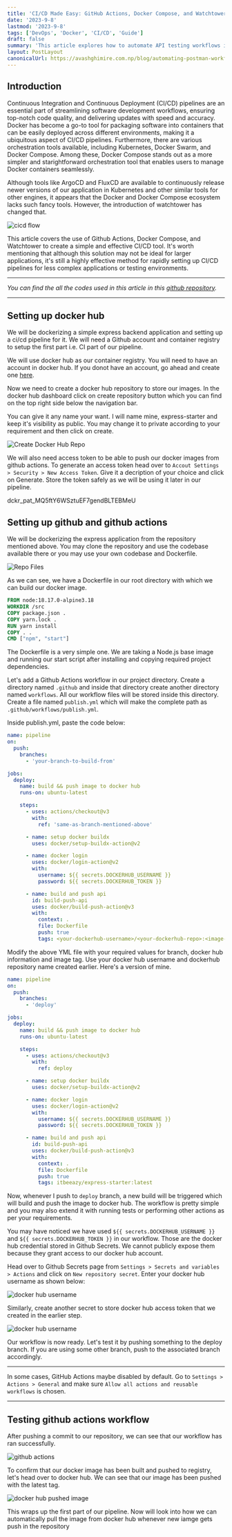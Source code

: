 ```yaml
---
title: 'CI/CD Made Easy: GitHub Actions, Docker Compose, and Watchtower'
date: '2023-9-8'
lastmod: '2023-9-8'
tags: ['DevOps', 'Docker', 'CI/CD', 'Guide']
draft: false
summary: 'This article explores how to automate API testing workflows in Postman, improving efficiency by utilizing environment variables and scripting capabilities.'
layout: PostLayout
canonicalUrl: https://avashghimire.com.np/blog/automating-postman-workflow-for-faster-api-development
---
```


## Introduction

Continuous Integration and Continuous Deployment (CI/CD) pipelines are an essential part of streamlining software development workflows, ensuring top-notch code quality, and delivering updates with speed and accuracy. Docker has become a go-to tool for packaging software into containers that can be easily deployed across different environments, making it a ubiquitous aspect of CI/CD pipelines. Furthermore, there are various orchestration tools available, including Kubernetes, Docker Swarm, and Docker Compose. Among these, Docker Compose stands out as a more simpler and starightforward orchestration tool that enables users to manage Docker containers seamlessly.

Although tools like ArgoCD and FluxCD are available to continuously release newer versions of our application in Kubernetes and other similar tools for other engines, it appears that the Docker and Docker Compose ecosystem lacks such fancy tools. However, the introduction of watchtower has changed that.

![cicd flow](/static/images/docker-watchtower/architecture.png)

This article covers the use of Github Actions, Docker Compose, and Watchtower to create a simple and effective CI/CD tool. It's worth mentioning that although this solution may not be ideal for larger applications, it's still a highly effective method for rapidly setting up CI/CD pipelines for less complex applications or testing environments.

---

_You can find the all the codes used in this article in this [github repository](https://github.com/avashForReal/express-starter)._

---

## Setting up docker hub

We will be dockerizing a simple express backend application and setting up a ci/cd pipeline for it. We will need a Github account and container registry to setup the first part i.e. CI part of our pipeline.

We will use docker hub as our container registry. You will need to have an account in docker hub. If you donot have an account, go ahead and create one [here](https://hub.docker.com/).

Now we need to create a docker hub repository to store our images. In the docker hub dashboard click on create repository button which you can find on the top right side below the navigation bar.

You can give it any name your want. I will name mine, express-starter and keep it's visibility as public. You may change it to private according to your requirement and then click on create.

![Create Docker Hub Repo](/static/images/docker-watchtower/create-hub-repo.png)

We will also need access token to be able to push our docker images from github actions. To generate an access token head over to `Accout Settings > Security > New Access Token`.
Give it a decription of your choice and click on Generate. Store the token safely as we will be using it later in our pipeline.

dckr_pat_MQ5ftY6WSztuEF7gendBLTEBMeU

## Setting up github and github actions

We will be dockerizing the express application from the repository mentioned above. You may clone the repository and use the codebase available there or you may use your own codebase and Dockerfile.

![Repo Files](/static/images/docker-watchtower/files.png)

As we can see, we have a Dockerfile in our root directory with which we can build our docker image.

```Dockerfile
FROM node:18.17.0-alpine3.18
WORKDIR /src
COPY package.json .
COPY yarn.lock .
RUN yarn install
COPY . .
CMD ["npm", "start"]
```

The Dockerfile is a very simple one. We are taking a Node.js base image and running our start script after installing and copying required project dependencies.

Let's add a Github Actions workflow in our project directory. Create a directory named `.github` and inside that directory create another directory named `workflows`. All our
workflow files will be stored inside this directory. Create a file named `publish.yml` which will make the complete path as `.github/workflows/publish.yml`.

Inside publish.yml, paste the code below:

```yml
name: pipeline
on:
  push:
    branches:
      - 'your-branch-to-build-from'

jobs:
  deploy:
    name: build && push image to docker hub
    runs-on: ubuntu-latest

    steps:
      - uses: actions/checkout@v3
        with:
          ref: 'same-as-branch-mentioned-above'

      - name: setup docker buildx
        uses: docker/setup-buildx-action@v2

      - name: docker login
        uses: docker/login-action@v2
        with:
          username: ${{ secrets.DOCKERHUB_USERNAME }}
          password: ${{ secrets.DOCKERHUB_TOKEN }}

      - name: build and push api
        id: build-push-api
        uses: docker/build-push-action@v3
        with:
          context: .
          file: Dockerfile
          push: true
          tags: <your-dockerhub-username>/<your-dockerhub-repo>:<image-tag>
```

Modify the above YML file with your required values for branch, docker hub information and image tag. Use your docker hub username and dockerhub repository name created earlier. Here's a version of mine.

```yml
name: pipeline
on:
  push:
    branches:
      - 'deploy'

jobs:
  deploy:
    name: build && push image to docker hub
    runs-on: ubuntu-latest

    steps:
      - uses: actions/checkout@v3
        with:
          ref: deploy

      - name: setup docker buildx
        uses: docker/setup-buildx-action@v2

      - name: docker login
        uses: docker/login-action@v2
        with:
          username: ${{ secrets.DOCKERHUB_USERNAME }}
          password: ${{ secrets.DOCKERHUB_TOKEN }}

      - name: build and push api
        id: build-push-api
        uses: docker/build-push-action@v3
        with:
          context: .
          file: Dockerfile
          push: true
          tags: itbeeazy/express-starter:latest
```

Now, whenever I push to `deploy` branch, a new build will be triggered which will build and push the image to docker hub. The workflow is pretty simple and you may also extend it with running tests or performing other actions as per your requirements.

You may have noticed we have used `${{ secrets.DOCKERHUB_USERNAME }}` and `${{ secrets.DOCKERHUB_TOKEN }}` in our workflow. Those are the docker hub credential stored in Github Secrets. We cannot publicly expose them because they grant access to our docker hub account.

Head over to Github Secrets page from `Settings > Secrets and variables > Actions` and click on `New repository secret`. Enter your docker hub username as shown below:

![docker hub username](/static/images/docker-watchtower/repo-secret-username.png)

Similarly, create another secret to store docker hub access token that we created in the earlier step.

![docker hub username](/static/images/docker-watchtower/token.png)

Our workflow is now ready. Let's test it by pushing something to the deploy branch. If you are using some other branch, push to the associated branch accordingly.

---

In some cases, GitHub Actions maybe disabled by default. Go to `Settings > Actions > General` and make sure `Allow all actions and reusable workflows` is chosen.

---

## Testing github actions workflow

After pushing a commit to our repository, we can see that our workflow has ran successfully.

![github actions](/static/images/docker-watchtower/action.png)

To confirm that our docker image has been built and pushed to registry, let's head over to docker hub. We can see that our image has been pushed with the latest tag.

![docker hub pushed image](/static/images/docker-watchtower/hub-repo-pushed.png)

This wraps up the first part of our pipeline. Now will look into how we can automatically pull the image from docker hub whenever new iamge gets push in the repository
